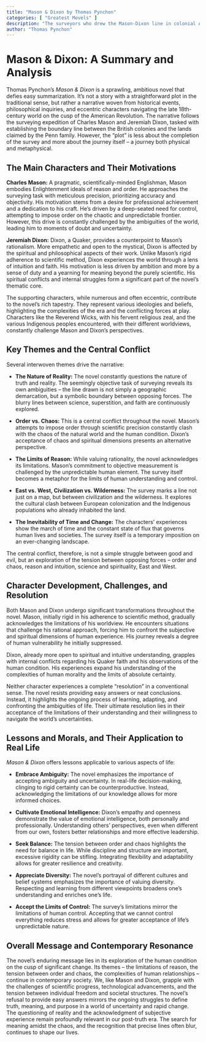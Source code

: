 ```yaml
---
title: "Mason & Dixon by Thomas Pynchon"
categories: [ "Greatest Movels" ]
description: "The surveyors who drew the Mason-Dixon line in colonial America."
author: "Thomas Pynchon"
---
```

# Mason & Dixon: A Summary and Analysis

Thomas Pynchon's *Mason & Dixon* is a sprawling, ambitious novel that defies easy summarization. It's not a story with a straightforward plot in the traditional sense, but rather a narrative woven from historical events, philosophical inquiries, and eccentric characters navigating the late 18th-century world on the cusp of the American Revolution. The narrative follows the surveying expedition of Charles Mason and Jeremiah Dixon, tasked with establishing the boundary line between the British colonies and the lands claimed by the Penn family. However, the "plot" is less about the completion of the survey and more about the journey itself – a journey both physical and metaphysical.


## The Main Characters and Their Motivations

**Charles Mason:** A pragmatic, scientifically-minded Englishman, Mason embodies Enlightenment ideals of reason and order.  He approaches the surveying task with meticulous precision, prioritizing accuracy and objectivity. His motivation stems from a desire for professional achievement and a dedication to his craft.  He's driven by a deep-seated need for control, attempting to impose order on the chaotic and unpredictable frontier.  However, this drive is constantly challenged by the ambiguities of the world, leading him to moments of doubt and uncertainty.

**Jeremiah Dixon:** Dixon, a Quaker, provides a counterpoint to Mason's rationalism. More empathetic and open to the mystical, Dixon is affected by the spiritual and philosophical aspects of their work. Unlike Mason's rigid adherence to scientific method, Dixon experiences the world through a lens of intuition and faith. His motivation is less driven by ambition and more by a sense of duty and a yearning for meaning beyond the purely scientific. His spiritual conflicts and internal struggles form a significant part of the novel's thematic core.

The supporting characters, while numerous and often eccentric, contribute to the novel's rich tapestry.  They represent various ideologies and beliefs, highlighting the complexities of the era and the conflicting forces at play.  Characters like the Reverend Wicks, with his fervent religious zeal, and the various Indigenous peoples encountered, with their different worldviews, constantly challenge Mason and Dixon's perspectives.


## Key Themes and the Central Conflict

Several interwoven themes drive the narrative:

* **The Nature of Reality:** The novel constantly questions the nature of truth and reality. The seemingly objective task of surveying reveals its own ambiguities – the line drawn is not simply a geographic demarcation, but a symbolic boundary between opposing forces. The blurry lines between science, superstition, and faith are continuously explored.

* **Order vs. Chaos:** This is a central conflict throughout the novel. Mason's attempts to impose order through scientific precision constantly clash with the chaos of the natural world and the human condition. Dixon's acceptance of chaos and spiritual dimensions presents an alternative perspective.

* **The Limits of Reason:** While valuing rationality, the novel acknowledges its limitations. Mason’s commitment to objective measurement is challenged by the unpredictable human element.  The survey itself becomes a metaphor for the limits of human understanding and control.

* **East vs. West, Civilization vs. Wilderness:** The survey marks a line not just on a map, but between civilization and the wilderness. It explores the cultural clash between European colonization and the Indigenous populations who already inhabited the land.

* **The Inevitability of Time and Change:** The characters' experiences show the march of time and the constant state of flux that governs human lives and societies. The survey itself is a temporary imposition on an ever-changing landscape.

The central conflict, therefore, is not a simple struggle between good and evil, but an exploration of the tension between opposing forces – order and chaos, reason and intuition, science and spirituality, East and West.


## Character Development, Challenges, and Resolution

Both Mason and Dixon undergo significant transformations throughout the novel. Mason, initially rigid in his adherence to scientific method, gradually acknowledges the limitations of his worldview. He encounters situations that challenge his rational approach, forcing him to confront the subjective and spiritual dimensions of human experience. His journey reveals a degree of human vulnerability he initially suppressed.

Dixon, already more open to spiritual and intuitive understanding, grapples with internal conflicts regarding his Quaker faith and his observations of the human condition.  His experiences expand his understanding of the complexities of human morality and the limits of absolute certainty.

Neither character experiences a complete "resolution" in a conventional sense. The novel resists providing easy answers or neat conclusions. Instead, it highlights the ongoing process of learning, adapting, and confronting the ambiguities of life. Their ultimate resolution lies in their acceptance of the limitations of their understanding and their willingness to navigate the world's uncertainties.


## Lessons and Morals, and Their Application to Real Life

*Mason & Dixon* offers lessons applicable to various aspects of life:

* **Embrace Ambiguity:** The novel emphasizes the importance of accepting ambiguity and uncertainty. In real-life decision-making, clinging to rigid certainty can be counterproductive.  Instead, acknowledging the limitations of our knowledge allows for more informed choices.

* **Cultivate Emotional Intelligence:** Dixon's empathy and openness demonstrate the value of emotional intelligence, both personally and professionally.  Understanding others' perspectives, even when different from our own, fosters better relationships and more effective leadership.

* **Seek Balance:** The tension between order and chaos highlights the need for balance in life.  While discipline and structure are important, excessive rigidity can be stifling.  Integrating flexibility and adaptability allows for greater resilience and creativity.

* **Appreciate Diversity:** The novel's portrayal of different cultures and belief systems emphasizes the importance of valuing diversity. Respecting and learning from different viewpoints broadens one's understanding and enriches one's life.

* **Accept the Limits of Control:** The survey's limitations mirror the limitations of human control. Accepting that we cannot control everything reduces stress and allows for greater acceptance of life's unpredictable nature.


## Overall Message and Contemporary Resonance

The novel's enduring message lies in its exploration of the human condition on the cusp of significant change. Its themes – the limitations of reason, the tension between order and chaos, the complexities of human relationships – continue in contemporary society. We, like Mason and Dixon, grapple with the challenges of scientific progress, technological advancements, and the tension between individual freedom and societal structures. The novel's refusal to provide easy answers mirrors the ongoing struggles to define truth, meaning, and purpose in a world of uncertainty and rapid change. The questioning of reality and the acknowledgment of subjective experience remain profoundly relevant in our post-truth era. The search for meaning amidst the chaos, and the recognition that precise lines often blur, continues to shape our lives.

